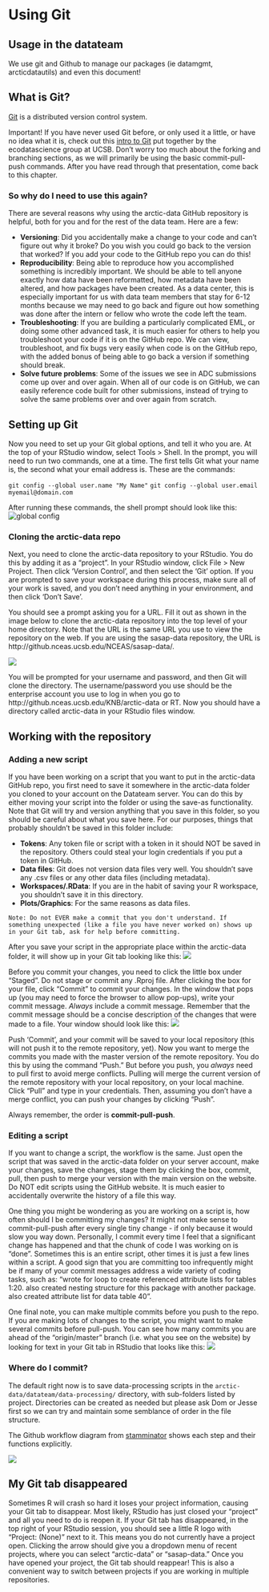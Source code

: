 # Using Git

## Usage in the datateam
We use git and Github to manage our packages (ie datamgmt, arcticdatautils) and even this document!

## What is Git?

<a href="https://git-scm.com/" target = "_blank">Git</a> is a distributed version control system.

Important! If you have never used Git before, or only used it a little, or have no idea what it is, check out this <a href = 'https://github.com/eco-data-science/github-intro-2/blob/master/index.pdf' target='_blank'>intro to Git</a> put together by the ecodatascience group at UCSB. Don't worry too much about the forking and branching sections, as we will primarily be using the basic commit-pull-push commands. After you have read through that presentation, come back to this chapter.

### So why do I need to use this again?

There are several reasons why using the arctic-data GitHub repository is helpful, both for you and for the rest of the data team. Here are a few:

* **Versioning**: Did you accidentally make a change to your code and can't figure out why it broke? Do you wish you could go back to the version that worked? If you add your code to the GitHub repo you can do this!
* **Reproducibility**: Being able to reproduce how you accomplished something is incredibly important. We should be able to tell anyone exactly how data have been reformatted, how metadata have been altered, and how packages have been created. As a data center, this is especially important for us with data team members that stay for 6-12 months because we may need to go back and figure out how something was done after the intern or fellow who wrote the code left the team.
* **Troubleshooting**: If you are building a particularly complicated EML, or doing some other advanced task, it is much easier for others to help you troubleshoot your code if it is on the GitHub repo. We can view, troubleshoot, and fix bugs very easily when code is on the GitHub repo, with the added bonus of being able to go back a version if something should break.
* **Solve future problems**: Some of the issues we see in ADC submissions come up over and over again. When all of our code is on GitHub, we can easily reference code built for other submissions, instead of trying to solve the same problems over and over again from scratch.

## Setting up Git

Now you need to set up your Git global options, and tell it who you are. At the top of your RStudio window, select Tools > Shell. In the prompt, you will need to run two commands, one at a time. The first tells Git what your name is, the second what your email address is. These are the commands:

`git config --global user.name "My Name"`
`git config --global user.email myemail@domain.com`

After running these commands, the shell prompt should look like this:
![global config](images/shell_config.jpeg)

### Cloning the arctic-data repo

Next, you need to clone the arctic-data repository to your RStudio. You do this by adding it as a "project". In your RStudio window, click File > New Project. Then click 'Version Control', and then select the 'Git' option. If you are prompted to save your workspace during this process, make sure all of your work is saved, and you don't need anything in your environment, and then click 'Don't Save'.

You should see a prompt asking you for a URL. Fill it out as shown in the image below to clone the arctic-data repository into the top level of your home directory. Note that the URL is the same URL you use to view the repository on the web. If you are using the sasap-data repository, the URL is http://github.nceas.ucsb.edu/NCEAS/sasap-data/.

![](images/clone_repo.jpeg)

You will be prompted for your username and password, and then Git will clone the directory. The username/password you use should be the enterprise account you use to log in when you go to http://github.nceas.ucsb.edu/KNB/arctic-data or RT. Now you should have a directory called arctic-data in your RStudio files window.

## Working with the repository

### Adding a new script
If you have been working on a script that you want to put in the arctic-data GitHub repo, you first need to save it somewhere in the arctic-data folder you cloned to your account on the Datateam server. You can do this by either moving your script into the folder or using the save-as functionality. Note that Git will try and version anything that you save in this folder, so you should be careful about what you save here. For our purposes, things that probably shouldn't be saved in this folder include:

* **Tokens**: Any token file or script with a token in it should NOT be saved in the repository. Others could steal your login credentials if you put a token in GitHub.
* **Data files**: Git does not version data files very well. You shouldn't save any .csv files or any other data files (including metadata).
* **Workspaces/.RData**: If you are in the habit of saving your R workspace, you shouldn't save it in this directory.
* **Plots/Graphics**: For the same reasons as data files.

```block
Note: Do not EVER make a commit that you don't understand. If something unexpected (like a file you have never worked on) shows up in your Git tab, ask for help before committing.
```

After you save your script in the appropriate place within the arctic-data folder, it will show up in your Git tab looking like this:
![](images/unstaged.jpeg)

Before you commit your changes, you need to click the little box under "Staged". Do not stage or commit any .Rproj file. After clicking the box for your file, click "Commit" to commit your changes. In the window that pops up (you may need to force the browser to allow pop-ups), write your commit message. *Always* include a commit message. Remember that the commit message should be a concise description of the changes that were made to a file. Your window should look like this:
![](images/commit.jpeg)

Push 'Commit', and your commit will be saved to your local repository (this will not push it to the remote repository, yet). Now you want to merge the commits you made with the master version of the remote repository. You do this by using the command "Push." But before you push, you *always* need to pull first to avoid merge conflicts. Pulling will merge the current version of the remote repository with your local repository, on your local machine. Click "Pull" and type in your credentials. Then, assuming you don't have a merge conflict, you can push your changes by clicking "Push". 

Always remember, the order is **commit-pull-push**.

### Editing a script

If you want to change a script, the workflow is the same. Just open the script that was saved in the arctic-data folder on your server account, make your changes, save the changes, stage them by clicking the box, commit, pull, then push to merge your version with the main version on the website. Do NOT edit scripts using the GitHub website. It is much easier to accidentally overwrite the history of a file this way.

One thing you might be wondering as you are working on a script is, how often should I be committing my changes? It might not make sense to commit-pull-push after every single tiny change - if only because it would slow you way down. Personally, I commit every time I feel that a significant change has happened and that the chunk of code I was working on is "done". Sometimes this is an entire script, other times it is just a few lines within a script. A good sign that you are committing too infrequently might be if many of your commit messages address a wide variety of coding tasks, such as: "wrote for loop to create referenced attribute lists for tables 1:20. also created nesting structure for this package with another package. also created attribute list for data table 40".

One final note, you can make multiple commits before you push to the repo. If you are making lots of changes to the script, you might want to make several commits before pull-push. You can see how many commits you are ahead of the "origin/master" branch (i.e. what you see on the website) by looking for text in your Git tab in RStudio that looks like this:
![](images/multiple_commits.jpeg)

### Where do I commit?

The default right now is to save data-processing scripts in the `arctic-data/datateam/data-processing/` directory, with sub-folders listed by project. Directories can be created as needed but please ask Dom or Jesse first so we can try and maintain some semblance of order in the file structure. 

The Github workflow diagram from <a href = 'https://www.reddit.com/r/git/comments/99ul9f/git_workflow_diagram_showcasing_the_role_of/' target='_blank'>stamminator</a> shows each step and their functions explicitly. 

![](images/github-workflow.png)

## My Git tab disappeared

Sometimes R will crash so hard it loses your project information, causing your Git tab to disappear. Most likely, RStudio has just closed your "project" and all you need to do is reopen it. If your Git tab has disappeared, in the top right of your RStudio session, you should see a little R logo with "Project: (None)" next to it. This means you do not currently have a project open. Clicking the arrow should give you a dropdown menu of recent projects, where you can select "arctic-data" or "sasap-data." Once you have opened your project, the Git tab should reappear! This is also a convenient way to switch between projects if you are working in multiple repositories.
